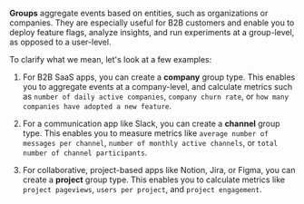 **Groups** aggregate events based on entities, such as organizations or companies. They are especially useful for B2B customers and enable you to deploy feature flags, analyze insights, and run experiments at a group-level, as opposed to a user-level.

To clarify what we mean, let's look at a few examples:

1. For B2B SaaS apps, you can create a **company** group type. This enables you to aggregate events at a company-level, and calculate metrics such as `number of daily active companies`, `company churn rate`, or `how many companies have adopted a new feature`.

2. For a communication app like Slack, you can create a **channel** group type. This enables you to measure metrics like `average number of messages per channel`, `number of monthly active channels`, or `total number of channel participants`.

3. For collaborative, project-based apps like Notion, Jira, or Figma, you can create a **project** group type. This enables you to calculate metrics like `project pageviews`, `users per project`, and `project engagement`.